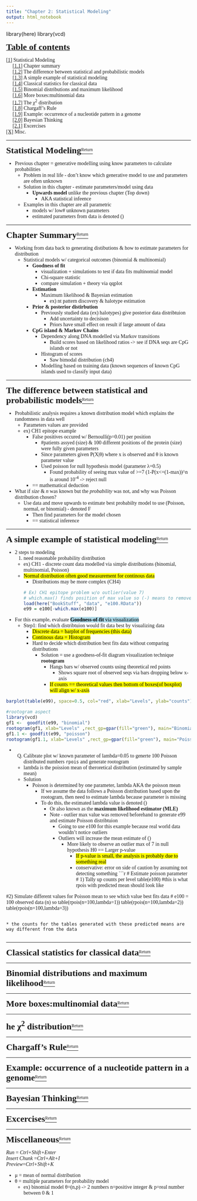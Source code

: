 ```yaml
---
title: "Chapter 2: Statistical Modeling"
output: html_notebook
---
```


library(here)
library(vcd)

<body>
      <font face = "Times New Roman">
  
<p id="0"><u><font size="5"><b>Table of contents</b></font></u></p>  
<a href="#1">[1]</a> Statistical Modeling
<br> &emsp; <a href="#2">[1.1]</a> Chapter summary
<br> &emsp; <a href="#3">[1.2]</a> The difference between statistical and probabilistic models
<br> &emsp; <a href="#4">[1.3]</a> A simple example of statistical modeling
<br> &emsp; <a href="#5">[1.4]</a> Classical statistics for classical data
<br> &emsp; <a href="#6">[1.5]</a> Binomial distributions and maximum likelihood
<br> &emsp; <a href="#7">[1.6]</a> More boxes:multinomial data
<br> &emsp; <a href="#8">[1.7]</a> The χ<sup>2</sup> distribution
<br> &emsp; <a href="#9">[1.8]</a> Chargaff’s Rule
<br> &emsp; <a href="#10">[1.9]</a> Example: occurrence of a nucleotide pattern in a genome
<br> &emsp; <a href="#11">[2.0]</a> Bayesian Thinking
<br> &emsp; <a href="#12">[2.1]</a> Excercises</br> 
<a href="#x">[X]</a> Misc.

* **

<p id="1"><b><font size="5">Statistical Modeling</b></font><a href="#0"><sup>Return</sup></a></p>
* Previous chapter = generative modelling using know parameters to calculate probabilities
  * Problem in real life - don't know which generative model to use and parameters are often unknown
  * Solution in this chapter - estimate parameters/model using data
    * **Upwards model** unlike the previous chapter (Top down)
      * AKA statistical infeence
  * Examples in this chapter are all parametric
    * models w/ low# unknown parameters
    * estimated parameters from data is denoted <span class="math inline">\(\widehat{\theta}\)</span>

* **

<p id="2"><b><font size="5">Chapter Summary</b></font><a href="#0"><sup>Return</sup></a></p>
* Working from data back to generating distibutions & how to estimate parameters for distribution
  * Statistical models w/ categorical outcomes (binomial & multinomial)
    * **Goodness of fit**
      * visualization + simulations to test if data fits multinomial model
      * Chi-square statistic
      * compare simulation + theory via qqplot
    * **Estimation**
      * Maximum likelihood & Bayesian estimation
        * ex) nt pattern discovery & halotype estimation
    * **Prior & posterior distirbution**
      * Previously studied data (ex) halotypes) give posterior data distribtuion
        * Add uncertainty to decisison
        * Priors have small effect on result if large amount of data
    * **CpG island & Markov Chains**
      * Dependency along DNA modelled via Markov transitions
        * Build scores based on likelihood ratios -> see if DNA seqs are CpG islands or not
      * Histogram of scores
        * Saw bimodal distribution (ch4)
      * Modelling based on training data (known sequences of known CpG islands used to classify input data)

* **

<p id="3"><b><font size="5">The difference between statistical and probabilistic models</b></font><a href="#0"><sup>Return</sup></a></p>
* Probabilistic analysis requires a known distribution model which explains the randomness in data well
  * Parameters values are provided
  * ex) CH1 epitope example
    * False positives occured w/ Bernoulli(p=0.01) per position
      * #patients assyed (size) & 100 different positions of the protein (size) were fully given parameters
      * Since parameters given P(X|θ) where x is observed and θ is known parameter value
      * Used poisson for null hypothesis model (parameter λ=0.5)
        * Found probability of seeing max value of >=7 (1-P(x<=(1-max))^n is around 10<sup>-4</sup> -> reject null
    * == mathematical deduction
* What if _size_ & _n_ was known but the _probability_ was not, and why was Poisson distribution chosen?
  * Use data and move upwards to estimate best probabilty model to use (Poisson, normal, or binomial) - denoted F
    * Then find parameters for the model chosen
    * == statistical inference
    
* **

<p id="4"><b><font size="5">A simple example of statistical modeling</b></font><a href="#0"><sup>Return</sup></a></p>
* 2 steps to modeling
  1. need reasonable probability distribution
    * ex) CH1 - discrete count data modelled via simple distributions (binomial, multinomial, Poisson)
    * <mark style='background-color:yellow'>Normal distribution often good measurement for continous data</mark>
      * Distributions may be more complex (CH4)
```r
# Ex) CH1 epitope problem w/o outlier(value 7)
  # which.max() finds position of max value so (-) means to remove that value/position
load(here("BookStuff", "data", "e100.RData"))
e99 = e100[-which.max(e100)]
```

* For this example, evaluate <mark style='background-color:lightblue'>**Goodness-of-fit** via visualization</mark>
  * Step1: find which distribtuion would fit data best by visualizing data
    * <mark style='background-color:yellow'>Discrete data = barplot of frequencies (this data)</mark>
    * <mark style='background-color:yellow'>Continous data = Histogram</mark>
    * Hard to decide which distribution best fits data without comparing distributions
      * Solution = use a goodness-of-fit diagram visualization technique **rootogram**
        * Hangs bars w/ observed counts using theoretical red points
          * Shows square root of observed seqs via bars dropping below x-axis
        * <mark style='background-color:yellow'>If counts == theoretical values then bottom of boxes(of boxplot) will align w/ x-axis</mark>
        
```r
barplot(table(e99), space=0.5, col="red", xlab="Levels", ylab="counts")

#rootogram aspect
library(vcd)
gf1 <-  goodfit(e99, "binomial")
rootogram(gf1, xlab="Levels" ,rect_gp=gpar(fill="green"), main="Binomial good-fit test")
gf1.1 <- goodfit(e99, "poisson") 
rootogram(gf1.1, xlab="Levels" ,rect_gp=gpar(fill="green"), main="Poisson good-fit test")
```

* Q) Calibrate plot w/ known parameter of lambda=0.05 to generte 100 Poisson distributed numbers ```rpois``` and generate rootogram
  * lambda is the poission mean of theroretical distribution (estimated by sample mean)
  * Solution
    * Poisson is determined by one parameter, lambda AKA the poisson mean
      * If we assume the data follows a Poisson distribution based upon the rootogram, then need to estimate lambda because parameter is missing
      * To do this, the estimated lambda value is denoted <span class="math inline">\(\hat{\lambda}\)</span> 
        * Or also known as the **maximum likelihood estimator (MLE)**
        * Note - outlier max value was removed beforehand to generate e99 and estimate Poisson distribtuion
          * Going to use e100 for this example because real world data wouldn't notice outliers
          * Outliers will increase the mean estimate of <span class="math inline">\(\hat{\lambda}\)</span>
            * More likely to observe an outlier max of 7 in null hypothesis H0 == Larger p-value
              *  <mark style='background-color:yellow'>If p-value is small, the analysis is probably due to something real</mark>
              * conservative: error on side of caution by assuming not detecting something
```r
# Estimate poisson parameter
  # 1) Tally up counts per level
table(e100) #this is what rpois with predicted mean should look like

 #2) Simulate different values for Poisson mean to see which value best fits data
   # e100 = 100 observed data (n) so
table(rpois(n=100,lambda=1))
table(rpois(n=100,lambda=2))
table(rpois(n=100,lambda=3))
```

* the counts for the tables generated with these predicted means are way different from the data
  
```


* **

<p id="5"><b><font size="5">Classical statistics for classical data</b></font><a href="#0"><sup>Return</sup></a></p>

* **
<p id="6"><b><font size="5">Binomial distributions and maximum likelihood</b></font><a href="#0"><sup>Return</sup></a></p>

* **
<p id="7"><b><font size="5">More boxes:multinomial data</b></font><a href="#0"><sup>Return</sup></a></p>

* **
<p id="8"><b><font size="5">he χ<sup>2</sup> distribution</b></font><a href="#0"><sup>Return</sup></a></p>

* **
<p id="9"><b><font size="5">Chargaff’s Rule</b></font><a href="#0"><sup>Return</sup></a></p>

* **
<p id="10"><b><font size="5">Example: occurrence of a nucleotide pattern in a genome</b></font><a href="#0"><sup>Return</sup></a></p>

* **
<p id="11"><b><font size="5">Bayesian Thinking</b></font><a href="#0"><sup>Return</sup></a></p>

* **
<p id="12"><b><font size="5">Excercises</b></font><a href="#0"><sup>Return</sup></a></p>


* **

<p id="x"><b><font size="5">Miscellaneous</b></font><a href="#0"><sup>Return</sup></a></p>

*Run* = *Ctrl+Shift+Enter*  
*Insert Chunk* =*Ctrl+Alt+I*  
*Preview*=*Ctrl+Shift+K*  

* μ = mean of normal distribution
* θ = multiple parameters for probability model
  * ex) binomial model θ=(n,p) -> 2 numbers n=positive integer & p=real number between 0 & 1

</body>
  